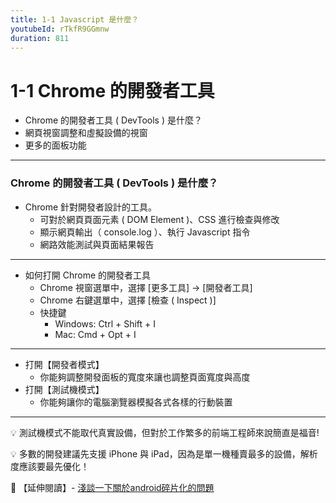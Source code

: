 ```yaml
---
title: 1-1 Javascript 是什麼？
youtubeId: rTkfR9GGmnw
duration: 811
---
```



# 1-1 Chrome 的開發者工具
* Chrome 的開發者工具 ( DevTools ) 是什麼？
* 網頁視窗調整和虛擬設備的視窗
* 更多的面板功能

---

### Chrome 的開發者工具 ( DevTools ) 是什麼？
* Chrome 針對開發者設計的工具。
    - 可對於網頁頁面元素 ( DOM Element )、CSS 進行檢查與修改
    - 顯示網頁輸出（ console.log ）、執行 Javascript 指令
    - 網路效能測試與頁面結果報告

---

* 如何打開 Chrome 的開發者工具
    -  Chrome 視窗選單中，選擇 [更多工具] -> [開發者工具]
    -  Chrome 右鍵選單中，選擇 [檢查 ( Inspect )]
    -  快捷鍵
        - Windows:  Ctrl    + Shift + I
        - Mac:      Cmd     + Opt   + I

---

* 打開【開發者模式】
    - 你能夠調整開發面板的寬度來讓也調整頁面寬度與高度
* 打開【測試機模式】
    - 你能夠讓你的電腦瀏覽器模擬各式各樣的行動裝置

---

💡 測試機模式不能取代真實設備，但對於工作繁多的前端工程師來說簡直是福音!

💡 多數的開發建議先支援 iPhone 與 iPad，因為是單一機種賣最多的設備，解析度應該要最先優化！

📖 【延伸閱讀】- [淺談一下關於android碎片化的問題](https://www.itread01.com/content/1548117743.html)

